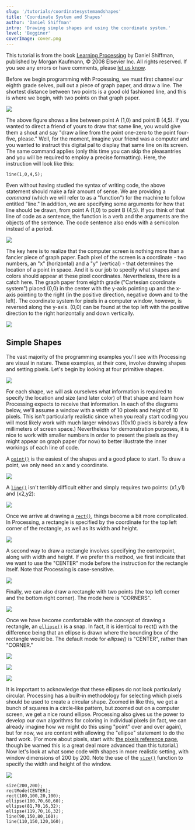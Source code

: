 ```yaml
---
slug: '/tutorials/coordinatesystemandshapes'
title: 'Coordinate System and Shapes'
author: 'Daniel Shiffman'
intro: 'Drawing simple shapes and using the coordinate system.'
level: 'Begginer'
coverImage: cover.png
---
```


<Note>

This tutorial is from the book [Learning
Processing](http://www.processing.org/learning/books/#shiffman) by Daniel
Shiffman, published by Morgan Kaufmann, &copy; 2008 Elsevier Inc. All rights
reserved. If you see any errors or have comments, please [let us
know](https://github.com/processing/processing-docs/issues?state=open).

</Note>

Before we begin programming with Processing, we must first channel our eighth grade selves, pull out a piece of graph paper, and draw a line. The shortest distance between two points is a good old fashioned line, and this is where we begin, with two points on that graph paper.

<FixedImage center width={645} height={244}>

![](./drawing-01.svg)

</FixedImage>

The above figure shows a line between point A (1,0) and point B (4,5). If you wanted to direct a friend of yours to draw that same line, you would give them a shout and say "draw a line from the point one-zero to the point four-five, please." Well, for the moment, imagine your friend was a computer and you wanted to instruct this digital pal to display that same line on its screen. The same command applies (only this time you can skip the pleasantries and you will be required to employ a precise formatting). Here, the instruction will look like this:

```
line(1,0,4,5);
```

Even without having studied the syntax of writing code, the above statement should make a fair amount of sense. We are providing a _command_ (which we will refer to as a "function") for the machine to follow entitled "line." In addition, we are specifying some arguments for how that line should be drawn, from point A (1,0) to point B (4,5). If you think of that line of code as a sentence, the function is a verb and the arguments are the objects of the sentence. The code sentence also ends with a semicolon instead of a period.

<FixedImage center width={645} height={85}>

![](./drawing-02.svg)

</FixedImage>

The key here is to realize that the computer screen is nothing more than a fancier piece of graph paper. Each pixel of the screen is a coordinate - two numbers, an "x" (horizontal) and a "y" (vertical) - that determines the location of a point in space. And it is our job to specify what shapes and colors should appear at these pixel coordinates.
Nevertheless, there is a catch here. The graph paper from eighth grade ("Cartesian coordinate system") placed (0,0) in the center with the y-axis pointing up and the x-axis pointing to the right (in the positive direction, negative down and to the left). The coordinate system for pixels in a computer window, however, is reversed along the y-axis. (0,0) can be found at the top left with the positive direction to the right horizontally and down vertically.

<FixedImage center width={645} height={244}>

![](./drawing-03.svg)

</FixedImage>

## Simple Shapes

The vast majority of the programming examples you'll see with Processing are visual
in nature. These examples, at their core, involve drawing shapes and setting pixels.
Let's begin by looking at four primitive shapes.

<FixedImage center width={645} height={244}>

![](./drawing-04.svg)

</FixedImage>

For each shape, we will ask ourselves what information is required to specify the location and size (and later color) of that shape and learn how Processing expects to receive that information. In each of the diagrams below, we'll assume a window with a width of 10 pixels and height of 10 pixels. This isn't particularly realistic since when you really start coding you will most likely work with much larger windows (10x10 pixels is barely a few millimeters of screen space.) Nevertheless for demonstration purposes, it is nice to work with smaller numbers in order to present the pixels as they might appear on graph paper (for now) to better illustrate the inner workings of each line of code.

A [`point()`](http://www.processing.org/reference/point_.html) is the easiest of the shapes and a good place to start. To draw a point, we only need an x and y coordinate.

<FixedImage center width={500} height={244}>

![](./drawing-05.svg)

</FixedImage>

A [`line()`](http://www.processing.org/reference/line_.html) isn't terribly difficult either and simply requires two points: (x1,y1) and (x2,y2):

<FixedImage center width={500} height={244}>

![](./drawing-06.svg)

</FixedImage>

Once we arrive at drawing a [`rect()`](http://www.processing.org/reference/rect_.html), things become a bit more complicated. In Processing, a rectangle is specified by the coordinate for the top left corner of the rectangle, as well as its width and height.

<FixedImage center width={595} height={244}>

![](./drawing-07.svg)

</FixedImage>

A second way to draw a rectangle involves specifying the centerpoint, along with width and height. If we prefer this method, we first indicate that we want to use the "CENTER" mode before the instruction for the rectangle itself. Note that Processing is case-sensitive.

<FixedImage center width={635} height={244}>

![](./drawing-08.svg)

</FixedImage>

Finally, we can also draw a rectangle with two points (the top left corner and the bottom right corner). The mode here is "CORNERS".

<FixedImage center width={625} height={244}>

![](./drawing-09.svg)

</FixedImage>

Once we have become comfortable with the concept of drawing a rectangle, an [`ellipse()`](http://www.processing.org/reference/ellipse_.html) is a snap. In fact, it is identical to rect() with the difference being that an ellipse is drawn where the bounding box of the rectangle would be. The default mode for _ellipse()_ is "CENTER", rather than "CORNER."

<FixedImage center width={620} height={244}>

![](./drawing-10.svg)

</FixedImage>

<FixedImage center width={645} height={244}>

![](./drawing-11.svg)

</FixedImage>

<FixedImage center width={645} height={244}>

![](./drawing-12.svg)

</FixedImage>

It is important to acknowledge that these ellipses do not look particularly circular. Processing has a built-in methodology for selecting which pixels should be used to create a circular shape. Zoomed in like this, we get a bunch of squares in a circle-like pattern, but zoomed out on a computer screen, we get a nice round ellipse. Processing also gives us the power to develop our own algorithms for coloring in individual pixels (in fact, we can already imagine how we might do this using
"point" over and over again), but for now, we are content with allowing the "ellipse" statement to do the hard work. (For more about pixels, start with: [the pixels reference page](http://processing.org/reference/pixels.html), though be warned this is a great deal more advanced than this tutorial.)
Now let's look at what some code with shapes in more realistic setting, with window dimensions of 200 by 200. Note the use of the [`size()`](http://www.processing.org/reference/size_.html) function to specify the width and height of the window.

<FixedImage width={200} marginLeft={0}>

![](./1.11.jpg)

</FixedImage>

```
size(200,200);
rectMode(CENTER);
rect(100,100,20,100);
ellipse(100,70,60,60);
ellipse(81,70,16,32);
ellipse(119,70,16,32);
line(90,150,80,160);
line(110,150,120,160);
```
